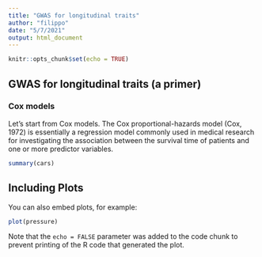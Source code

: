 ```yaml
---
title: "GWAS for longitudinal traits"
author: "filippo"
date: "5/7/2021"
output: html_document
---
```


```r
knitr::opts_chunk$set(echo = TRUE)
```

## GWAS for longitudinal traits (a primer)

### Cox models

Let's start from Cox models.
The Cox proportional-hazards model (Cox, 1972) is essentially a regression model commonly used in medical research for investigating the association between the survival time of patients and one or more predictor variables.

```r
summary(cars)
```

## Including Plots

You can also embed plots, for example:

```r
plot(pressure)
```

Note that the `echo = FALSE` parameter was added to the code chunk to prevent printing of the R code that generated the plot.
